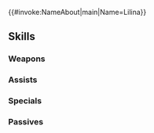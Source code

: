{{#invoke:NameAbout|main|Name=Lilina}}{{HeroPage Tabs}}
{{Hero Infobox
|Name=Lilina
|Title=Brilliant Flame
|WeaponType=Green Tome
|MoveType=Infantry
|Origin=Fire Emblem: The Binding Blade
|Gender=Female
|actorEN=Julie Kliewer
|actorJP=小澤亜李
|artist=HACCAN
|additionDate=November 15, 2024
|releaseDate=November 15, 2024
|cv1=5
|cv2=200100
|TagID=魔器リリーナ
|InternalID=1166
|Properties=rearmed
|description=Princess of House Ostia, a leader of the Lycian League. She fought through an ocean of chaos while being swept up in the currents of destiny. Appears in Fire Emblem: The Binding Blade.
}}
{{Stats Page
|Lv1HP=18|Lv1ATK=9|Lv1SPD=9|Lv1DEF=4|Lv1RES=13
|GRHP=50|GRATK=90|GRSPD=60|GRDEF=30|GRRES=80
}}
==Skills==
===Weapons===
{{Weapons Table
|weapon1=Wind
|weapon1Default=1
|weapon1Unlock=1
|weapon2=Elwind
|weapon2Default=2
|weapon2Unlock=2
|weapon3=Rexcalibur
|weapon3Default=4
|weapon3Unlock=3
|weapon4=Arcane Truthfire
|weapon4Default=5
|weapon4Unlock=5
}}
===Assists===
{{Assists Table}}
===Specials===
{{Specials Table
|special1=Rising Flame
|special1Default=4
|special1Unlock=3
|special2=Blazing Flame
|special2Unlock=4
|special3=Gift for Magic
|special3Unlock=5
}}
===Passives===
{{Passives Table
|passiveA1=Warding Blow 1
|passiveA2=Mirror Strike 1
|passiveA3=Mirror Strike 2
|passiveA4=Sly Mirror
|passiveA1Unlock=2
|passiveA2Unlock=3
|passiveA3Unlock=4
|passiveA4Unlock=5
|passiveB1=Poison Strike 1
|passiveB2=Poison Strike 2
|passiveB3=Poison Strike 3
|passiveB4=Occultist's Strike
|passiveB1Unlock=2
|passiveB2Unlock=3
|passiveB3Unlock=4
|passiveB4Unlock=5
|passiveC1=Res Ploy 1
|passiveC2=Res Ploy 2
|passiveC3=Res Ploy 3
|passiveC4=Atk/Res Ploy 3
|passiveC1Unlock=2
|passiveC2Unlock=3
|passiveC3Unlock=4
|passiveC4Unlock=5
}}
{{Heroes Navbox}}